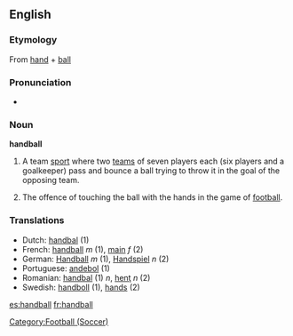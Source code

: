 ==English==

===Etymology===
{{wikipedia}}
From [[hand]] + [[ball]]

===Pronunciation===
*{{audio|en-us-handball.ogg|Audio (US)}}

===Noun===
'''handball'''

# {{sports}} A team [[sport]] where two [[teams]] of seven players each (six players and a goalkeeper) pass and bounce a ball trying to throw it in the goal of the opposing team.
#The offence of touching the ball with the hands in the game of [[football]].

===Translations===
*Dutch: [[handbal]] (1)
*French: [[handball]] ''m'' (1), [[main]] ''f'' (2)
*German: [[Handball]] ''m'' (1), [[Handspiel]] ''n'' (2)
*Portuguese: [[andebol]] (1)
*Romanian: [[handbal]] (1) ''n'', [[henţ]] ''n'' (2)
*Swedish: [[handboll]] {{c}} (1), [[hands]] {{c}} (2)

[[Category:Football (Soccer)]]

[[es:handball]]
[[fr:handball]]